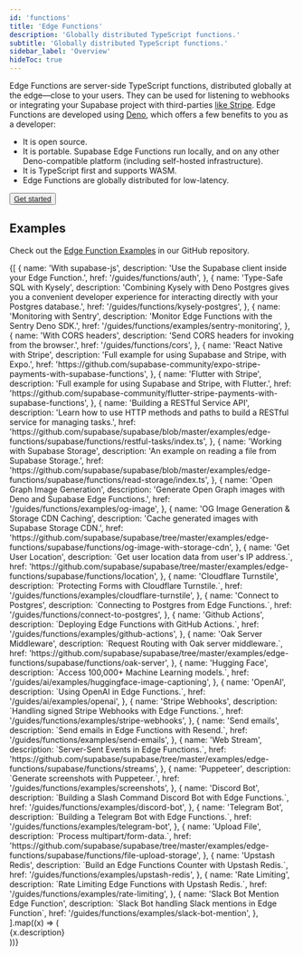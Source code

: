 ```yaml
---
id: 'functions'
title: 'Edge Functions'
description: 'Globally distributed TypeScript functions.'
subtitle: 'Globally distributed TypeScript functions.'
sidebar_label: 'Overview'
hideToc: true
---
```


Edge Functions are server-side TypeScript functions, distributed globally at the edge—close to your users. They can be used for listening to webhooks or integrating your Supabase project with third-parties [like Stripe](https://github.com/supabase/supabase/tree/master/examples/edge-functions/supabase/functions/stripe-webhooks). Edge Functions are developed using [Deno](https://deno.com), which offers a few benefits to you as a developer:

- It is open source.
- It is portable. Supabase Edge Functions run locally, and on any other Deno-compatible platform (including self-hosted infrastructure).
- It is TypeScript first and supports WASM.
- Edge Functions are globally distributed for low-latency.

<div className="not-prose">
  <Button size="medium" asChild>
    <a href="/docs/guides/functions/quickstart">Get started</a>
  </Button>
</div>

## Examples

Check out the [Edge Function Examples](https://github.com/supabase/supabase/tree/master/examples/edge-functions) in our GitHub repository.

<div className="grid md:grid-cols-12 gap-4 not-prose">
  {[
    {
      name: 'With supabase-js',
      description: 'Use the Supabase client inside your Edge Function.',
      href: '/guides/functions/auth',
    },
    {
      name: 'Type-Safe SQL with Kysely',
      description:
        'Combining Kysely with Deno Postgres gives you a convenient developer experience for interacting directly with your Postgres database.',
      href: '/guides/functions/kysely-postgres',
    },
    {
      name: 'Monitoring with Sentry',
      description: 'Monitor Edge Functions with the Sentry Deno SDK.',
      href: '/guides/functions/examples/sentry-monitoring',
    },
    {
      name: 'With CORS headers',
      description: 'Send CORS headers for invoking from the browser.',
      href: '/guides/functions/cors',
    },
    {
      name: 'React Native with Stripe',
      description: 'Full example for using Supabase and Stripe, with Expo.',
      href: 'https://github.com/supabase-community/expo-stripe-payments-with-supabase-functions',
    },
    {
      name: 'Flutter with Stripe',
      description: 'Full example for using Supabase and Stripe, with Flutter.',
      href: 'https://github.com/supabase-community/flutter-stripe-payments-with-supabase-functions',
    },
    {
      name: 'Building a RESTful Service API',
      description:
        'Learn how to use HTTP methods and paths to build a RESTful service for managing tasks.',
      href: 'https://github.com/supabase/supabase/blob/master/examples/edge-functions/supabase/functions/restful-tasks/index.ts',
    },
    {
      name: 'Working with Supabase Storage',
      description: 'An example on reading a file from Supabase Storage.',
      href: 'https://github.com/supabase/supabase/blob/master/examples/edge-functions/supabase/functions/read-storage/index.ts',
    },
    {
      name: 'Open Graph Image Generation',
      description: 'Generate Open Graph images with Deno and Supabase Edge Functions.',
      href: '/guides/functions/examples/og-image',
    },
    {
      name: 'OG Image Generation & Storage CDN Caching',
      description: 'Cache generated images with Supabase Storage CDN.',
      href: 'https://github.com/supabase/supabase/tree/master/examples/edge-functions/supabase/functions/og-image-with-storage-cdn',
    },
    {
      name: 'Get User Location',
      description: `Get user location data from user's IP address.`,
      href: 'https://github.com/supabase/supabase/tree/master/examples/edge-functions/supabase/functions/location',
    },
    {
      name: 'Cloudflare Turnstile',
      description: `Protecting Forms with Cloudflare Turnstile.`,
      href: '/guides/functions/examples/cloudflare-turnstile',
    },
    {
      name: 'Connect to Postgres',
      description: `Connecting to Postgres from Edge Functions.`,
      href: '/guides/functions/connect-to-postgres',
    },
    {
      name: 'Github Actions',
      description: `Deploying Edge Functions with GitHub Actions.`,
      href: '/guides/functions/examples/github-actions',
    },
    {
      name: 'Oak Server Middleware',
      description: `Request Routing with Oak server middleware.`,
      href: 'https://github.com/supabase/supabase/tree/master/examples/edge-functions/supabase/functions/oak-server',
    },
    {
      name: 'Hugging Face',
      description: `Access 100,000+ Machine Learning models.`,
      href: '/guides/ai/examples/huggingface-image-captioning',
    },
    {
      name: 'OpenAI',
      description: `Using OpenAI in Edge Functions.`,
      href: '/guides/ai/examples/openai',
    },
    {
      name: 'Stripe Webhooks',
      description: `Handling signed Stripe Webhooks with Edge Functions.`,
      href: '/guides/functions/examples/stripe-webhooks',
    },
    {
      name: 'Send emails',
      description: `Send emails in Edge Functions with Resend.`,
      href: '/guides/functions/examples/send-emails',
    },
    {
      name: 'Web Stream',
      description: `Server-Sent Events in Edge Functions.`,
      href: 'https://github.com/supabase/supabase/tree/master/examples/edge-functions/supabase/functions/streams',
    },
    {
      name: 'Puppeteer',
      description: `Generate screenshots with Puppeteer.`,
      href: '/guides/functions/examples/screenshots',
    },
    {
      name: 'Discord Bot',
      description: `Building a Slash Command Discord Bot with Edge Functions.`,
      href: '/guides/functions/examples/discord-bot',
    },
    {
      name: 'Telegram Bot',
      description: `Building a Telegram Bot with Edge Functions.`,
      href: '/guides/functions/examples/telegram-bot',
    },
    {
      name: 'Upload File',
      description: `Process multipart/form-data.`,
      href: 'https://github.com/supabase/supabase/tree/master/examples/edge-functions/supabase/functions/file-upload-storage',
    },
    {
      name: 'Upstash Redis',
      description: `Build an Edge Functions Counter with Upstash Redis.`,
      href: '/guides/functions/examples/upstash-redis',
    },
    {
      name: 'Rate Limiting',
      description: `Rate Limiting Edge Functions with Upstash Redis.`,
      href: '/guides/functions/examples/rate-limiting',
    },
    {
      name: 'Slack Bot Mention Edge Function',
      description: `Slack Bot handling Slack mentions in Edge Function`,
      href: '/guides/functions/examples/slack-bot-mention',
    },
  ].map((x) => (
    <div className="col-span-4" key={x.href}>
      <Link href={x.href} passHref>
        <GlassPanel icon={'/docs/img/icons/github-icon'} hasLightIcon={true} title={x.name}>
          {x.description}
        </GlassPanel>
      </Link>
    </div>
  ))}
</div>
